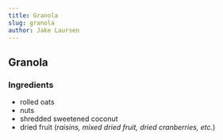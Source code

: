 ```yaml
---
title: Granola
slug: granola
author: Jake Laursen
---
```


## Granola

### Ingredients

- rolled oats
- nuts
- shredded sweetened coconut
- dried fruit (_raisins, mixed dried fruit, dried cranberries, etc._)
